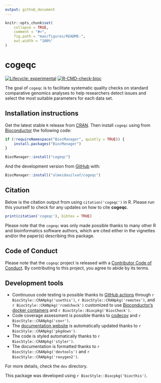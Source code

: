 ```yaml
---
output: github_document
---
```


<!-- README.md is generated from README.Rmd. Please edit that file -->

```r
knitr::opts_chunk$set(
    collapse = TRUE,
    comment = "#>",
    fig.path = "man/figures/README-",
    out.width = "100%"
)
```

# cogeqc

<!-- badges: start -->
[![Lifecycle: experimental](https://img.shields.io/badge/lifecycle-experimental-orange.svg)](https://lifecycle.r-lib.org/articles/stages.html#experimental)
[![R-CMD-check-bioc](https://github.com/almeidasilvaf/cogeqc/workflows/R-CMD-check-bioc/badge.svg)](https://github.com/almeidasilvaf/cogeqc/actions)
<!-- badges: end -->

The goal of `cogeqc` is to facilitate systematic quality checks on standard comparative genomics analyses to help researchers detect issues and select the most suitable parameters for each data set.

## Installation instructions

Get the latest stable `R` release from [CRAN](http://cran.r-project.org/). Then install `cogeqc` using from [Bioconductor](http://bioconductor.org/) the following code:

```r
if (!requireNamespace("BiocManager", quietly = TRUE)) {
    install.packages("BiocManager")
}

BiocManager::install("cogeqc")
```

And the development version from [GitHub](https://github.com/almeidasilvaf/cogeqc) with:

```r
BiocManager::install("almeidasilvaf/cogeqc")
```

## Citation

Below is the citation output from using `citation('cogeqc')` in R. Please
run this yourself to check for any updates on how to cite __cogeqc__.

```r
print(citation('cogeqc'), bibtex = TRUE)
```

Please note that the `cogeqc` was only made possible thanks to many other R and bioinformatics software authors, which are cited either in the vignettes and/or the paper(s) describing this package.

## Code of Conduct

Please note that the `cogeqc` project is released with a [Contributor Code of Conduct](http://bioconductor.org/about/code-of-conduct/). By contributing to this project, you agree to abide by its terms.

## Development tools

* Continuous code testing is possible thanks to [GitHub actions](https://www.tidyverse.org/blog/2020/04/usethis-1-6-0/)  through `r BiocStyle::CRANpkg('usethis')`, `r BiocStyle::CRANpkg('remotes')`, and `r BiocStyle::CRANpkg('rcmdcheck')` customized to use [Bioconductor's docker containers](https://www.bioconductor.org/help/docker/) and `r BiocStyle::Biocpkg('BiocCheck')`.
* Code coverage assessment is possible thanks to [codecov](https://codecov.io/gh) and `r BiocStyle::CRANpkg('covr')`.
* The [documentation website](http://almeidasilvaf.github.io/cogeqc) is automatically updated thanks to `r BiocStyle::CRANpkg('pkgdown')`.
* The code is styled automatically thanks to `r BiocStyle::CRANpkg('styler')`.
* The documentation is formatted thanks to `r BiocStyle::CRANpkg('devtools')` and `r BiocStyle::CRANpkg('roxygen2')`.

For more details, check the `dev` directory.

This package was developed using `r BiocStyle::Biocpkg('biocthis')`.


